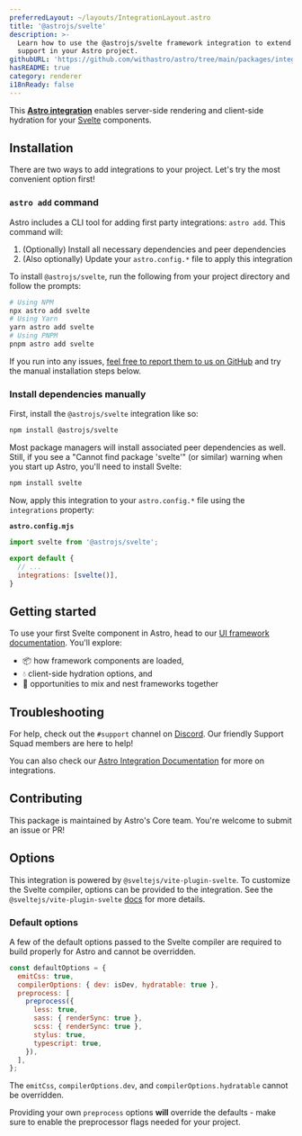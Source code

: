 ```yaml
---
preferredLayout: ~/layouts/IntegrationLayout.astro
title: '@astrojs/svelte'
description: >-
  Learn how to use the @astrojs/svelte framework integration to extend component
  support in your Astro project.
githubURL: 'https://github.com/withastro/astro/tree/main/packages/integrations/svelte/'
hasREADME: true
category: renderer
i18nReady: false
---
```




<DontEditWarning/>

This **[Astro integration][astro-integration]** enables server-side rendering and client-side hydration for your [Svelte](https://svelte.dev/) components.

## Installation

There are two ways to add integrations to your project. Let's try the most convenient option first!

### `astro add` command

Astro includes a CLI tool for adding first party integrations: `astro add`. This command will:

1.  (Optionally) Install all necessary dependencies and peer dependencies
2.  (Also optionally) Update your `astro.config.*` file to apply this integration

To install `@astrojs/svelte`, run the following from your project directory and follow the prompts:

```sh
# Using NPM
npx astro add svelte
# Using Yarn
yarn astro add svelte
# Using PNPM
pnpm astro add svelte
```

If you run into any issues, [feel free to report them to us on GitHub](https://github.com/withastro/astro/issues) and try the manual installation steps below.

### Install dependencies manually

First, install the `@astrojs/svelte` integration like so:

```sh
npm install @astrojs/svelte
```

Most package managers will install associated peer dependencies as well. Still, if you see a "Cannot find package 'svelte'" (or similar) warning when you start up Astro, you'll need to install Svelte:

```sh
npm install svelte
```

Now, apply this integration to your `astro.config.*` file using the `integrations` property:

**`astro.config.mjs`**

```js
import svelte from '@astrojs/svelte';

export default {
  // ...
  integrations: [svelte()],
}
```

## Getting started

To use your first Svelte component in Astro, head to our [UI framework documentation][astro-ui-frameworks]. You'll explore:

*   📦 how framework components are loaded,
*   💧 client-side hydration options, and
*   🤝 opportunities to mix and nest frameworks together

## Troubleshooting

For help, check out the `#support` channel on [Discord](https://astro.build/chat). Our friendly Support Squad members are here to help!

You can also check our [Astro Integration Documentation][astro-integration] for more on integrations.

## Contributing

This package is maintained by Astro's Core team. You're welcome to submit an issue or PR!

[astro-integration]: /en/guides/integrations-guide/

[astro-ui-frameworks]: /en/core-concepts/framework-components/#using-framework-components

## Options

This integration is powered by `@sveltejs/vite-plugin-svelte`. To customize the Svelte compiler, options can be provided to the integration. See the `@sveltejs/vite-plugin-svelte` [docs](https://github.com/sveltejs/vite-plugin-svelte/blob/HEAD/docs/config.md) for more details.

### Default options

A few of the default options passed to the Svelte compiler are required to build properly for Astro and cannot be overridden.

```js
const defaultOptions = {
  emitCss: true,
  compilerOptions: { dev: isDev, hydratable: true },
  preprocess: [
    preprocess({
      less: true,
      sass: { renderSync: true },
      scss: { renderSync: true },
      stylus: true,
      typescript: true,
    }),
  ],
};
```

The `emitCss`, `compilerOptions.dev`, and `compilerOptions.hydratable` cannot be overridden.

Providing your own `preprocess` options **will** override the defaults - make sure to enable the preprocessor flags needed for your project.
